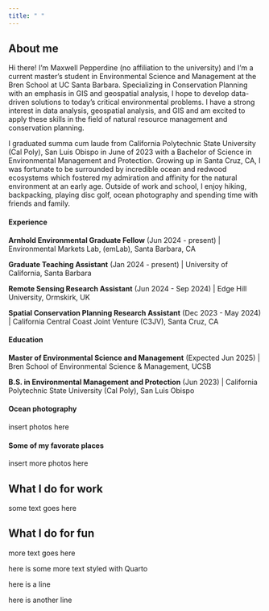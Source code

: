 ```yaml
---
title: " "
---
```


## About me

Hi there! I'm Maxwell Pepperdine (no affiliation to the university) and I'm a current master's student in Environmental Science and Management at the Bren School at UC Santa Barbara. Specializing in Conservation Planning with an emphasis in GIS and geospatial analysis, I hope to develop data-driven solutions to today’s critical environmental problems. I have a strong interest in data analysis, geospatial analysis, and GIS and am excited to apply these skills in the field of natural resource management and conservation planning.

I graduated summa cum laude from California Polytechnic State University (Cal Poly), San Luis Obispo in June of 2023 with a Bachelor of Science in Environmental Management and Protection. Growing up in Santa Cruz, CA, I was fortunate to be surrounded by incredible ocean and redwood ecosystems which fostered my admiration and affinity for the natural environment at an early age. Outside of work and school, I enjoy hiking, backpacking, playing disc golf, ocean photography and spending time with friends and family.

::: panel-tabset
#### Experience

**Arnhold Environmental Graduate Fellow** (Jun 2024 - present) \| Environmental Markets Lab, (emLab), Santa Barbara, CA

**Graduate Teaching Assistant** (Jan 2024 - present) \| University of California, Santa Barbara

**Remote Sensing Research Assistant** (Jun 2024 - Sep 2024) \| Edge Hill University, Ormskirk, UK

**Spatial Conservation Planning Research Assistant** (Dec 2023 - May 2024) \| California Central Coast Joint Venture (C3JV), Santa Cruz, CA

#### Education

**Master of Environmental Science and Management** (Expected Jun 2025) \| Bren School of Environmental Science & Management, UCSB

**B.S. in Environmental Management and Protection** (Jun 2023) \| California Polytechnic State University (Cal Poly), San Luis Obispo

#### Ocean photography

insert photos here

#### Some of my favorate places

insert more photos here
:::

## What I do for work

<p class="title">

some text goes here

</p>

## What I do for fun

<p class="blue-text">

more text goes here

</p>

[here is some more text styled with Quarto]{.blue-text}

::: center-text
here is a line

here is another line
:::
